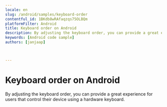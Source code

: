 ```yaml
---
locale: en
slug: /android/samples/keyboard-order
contentful_id: 1BKdb8wRAfaqzqs75OLBQm
platformFilter: Android
title: Keyboard order on Android
description: By adjusting the keyboard order, you can provide a great experience for users that control their device using a hardware keyboard.
keywords: [Android code sample]
authors: [janjaap]


	
---
```


# Keyboard order on Android

By adjusting the keyboard order, you can provide a great experience for users that control their device using a hardware keyboard.

<CodeSample id="keyboard-order" locale="en" platform="android"/>